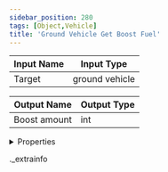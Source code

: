 ```yaml
---
sidebar_position: 280
tags: [Object,Vehicle]
title: 'Ground Vehicle Get Boost Fuel'
---
```






<IChip uuid="76d46244-7b8e-43de-bd8c-55375411ffe1" />

| Input Name | Input Type |
|-----------|-----------|
| Target | ground vehicle |

| Output Name | Output Type |
|-----------|-----------|
| Boost amount | int |


<details>
  <summary>Properties</summary>
  <div>
    <div>
    <table>
      <thead>
        <tr>
          <th>Room availability:</th>
          <th>Available everywhere</th>
        </tr>
        <tr>
          <th>Is beta required?</th>
          <th>No</th>
        </tr>
        <tr>
          <th>Is this chip a trolling risk?</th>
          <th>No</th>
        </tr>
        <tr>
          <th>Is this chip a role assignment risk?</th>
          <th>No</th>
        </tr>
        <tr>
          <th>Chip UUID</th>
          <th>76d46244-7b8e-43de-bd8c-55375411ffe1</th>
        </tr>
      </thead>
    </table>
    </div>
  </div>
</details>

._extrainfo
